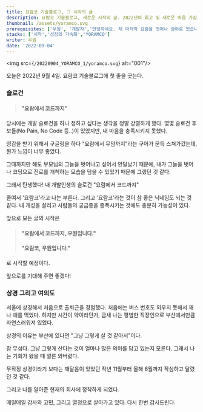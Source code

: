 ```yaml
---
title: 요람코 기술블로그, 그 시작의 글
description: 요람코 기술블로그, 새로운 시작의 글. 2022년의 회고 및 새로운 마음 가짐. 내 20대는 가지만 더 멋진 30대가 기다려지는 지금.
thumbnail: /assets/yoramco.svg
prerequisites: ['우원', '개발자','안녕하세요. 제 마지막 요람을 벗어나 광야로 왔습니다. 모든 것이 낯설지만 성장을 위해서 진심으로 노력하겠습니다.']
stacks: ['시작','성장의 가속화','YORAMCO']
writer: 우원
date: '2022-09-04'
---
```


<img src={`/20220904_YORAMCO_1/yoramco.svg`} alt="001"/>

오늘은 2022년 9월 4일.
요람코 기술블로그에 첫 줄을 긋는다.

### 슬로건

> #### "요람에서 코드까지"

당시에는 개발 슬로건을 하나 정하고 싶다는 생각을 정말 강렬하게 했다.
몇몇 슬로건 후보들(No Pain, No Code 등..)이 있었지만, 내 마음을 충족시키지 못했다.

영감을 받기 위해서 구글링을 하다
"요람에서 무덤까지"라는 구어가 문득 스쳐가갔는데, 
뭔가 느낌이 너무 좋았다.

그때까지만 해도 부모님의 그늘을 벗어나고 싶어서 안달났기 때문에,
내가 그늘을 벗어나 코딩으로 진로를 개척하는 모습을 
담을 수 있었기 때문에 그랬던 것 같다.

그래서 탄생했다!
내 개발인생의 슬로건 "요람에서 코드까지"

줄여서 '요람코'라고 나는 부른다.
그리고 '요람코'라는 것이 참 좋은 닉네임도 되는 것 같다.
내 개성을 살리고 사람들의 궁금증을 증폭시키는 것에도 충분히 가능성이 있다.

앞으로 모든 글의 시작은 
> #### "요람에서 코드까지, 우원입니다."
> #### "요람코, 우원입니다."

로 시작할 예정이다.

앞으로를 기대해 주면 좋겠다!

### 상경 그리고 여의도

서울에 상경해서 처음으로 출퇴근을 경험했다.
처음에는 버스 번호도 외우지 못해서 꽤나 애를 먹었다.
하지만 시간이 약이라던가, 금새 나는 평범한 직장인으로 
부산에서만큼 자연스러워져 있었다.

상경의 이유는 부산에 있다면
"그냥 그렇게 살 것 같아서"이다.

참 무섭다.
그냥 그렇게 산다는 것이 얼마나 많은 의미를 담고 있는지 모른다.
그래서 나는 기회가 왔을 때 얼른 와버렸다.

무작정 상경이라기 보다는 깨달음이 있었던 작년 11월부터
올해 6월까지 작심하고 달렸던 것 같다.

그리고 나를 알아준 현재의 회사에 정착하게 되었다.

매일매일 감사와 고민, 그리고 열정으로 살아가고 있다.
다시 한번 감사드린다.


